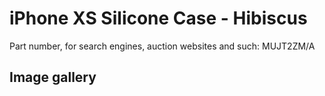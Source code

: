 
# iPhone XS Silicone Case - Hibiscus

Part number, for search engines, auction websites and such: MUJT2ZM/A

## Image gallery

<div style={{ width: "768px" }}>
  <GalleryComponent
    images={[
      {
        original: "/everysource/MUJT2.png",
        thumbnail: "/everypreview/MUJT2.png",
      },
      {
        original: "/everysource/MUJT2_AV1_GOLD.png",
        thumbnail: "/everypreview/MUJT2_AV1_GOLD.png",
      },
      {
        original: "/everysource/MUJT2_AV1_SILVER.png",
        thumbnail: "/everypreview/MUJT2_AV1_SILVER.png",
      },
      {
        original: "/everysource/MUJT2_AV1_SPACE_GRAY.png",
        thumbnail: "/everypreview/MUJT2_AV1_SPACE_GRAY.png",
      },
      {
        original: "/everysource/MUJT2_AV2.png",
        thumbnail: "/everypreview/MUJT2_AV2.png",
      }
    ]}
  />
</div>